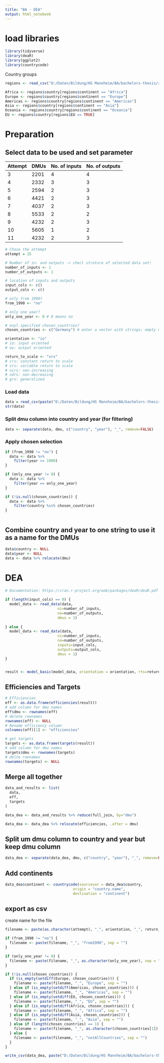 ```yaml
---
title: "BA - DEA"
output: html_notebook
---
```


# load libraries

```r
library(tidyverse)
library(deaR)
library(ggplot2)
library(countrycode)
```

Country groups

```r
regions <- read_csv("D:/Daten/Bildung/HS Mannheim/BA/bachelors-thesis/regions.csv", show_col_types = FALSE)

Africa <- regions$country[regions$continent == "Africa"]
Europe <- regions$country[regions$continent == "Europe"]
Americas <- regions$country[regions$continent == "Americas"]
Asia <- regions$country[regions$continent == "Asia"]
Oceania <- regions$country[regions$continent == "Oceania"]
EU <- regions$country[regions$EU == TRUE] 
```

# Preparation

## Select data to be used and set parameter

| Attempt | DMUs | No. of inputs | No. of outputs |
|---------|------|---------------|----------------|
| 3       | 2201 | 4             | 4              |
| 4       | 2332 | 3             | 3              |
| 5       | 2594 | 2             | 3              |
| 6       | 4421 | 2             | 3              |
| 7       | 4037 | 2             | 3              |
| 8       | 5533 | 2             | 2              |
| 9       | 4232 | 2             | 3              |
| 10      | 5605 | 1             | 2              |
| 11      | 4232 | 2             | 3              |

```r
# Chose the attempt
attempt = 15

# Number of in- and outputs -> checl struture of selected data set!
number_of_inputs <- 1
number_of_outputs <- 1

# location of inputs and outputs
input_cols <- c()
output_cols <- c()

# only from 1990?
from_1990 <- "no"

# only one year?
only_one_year <- 0 # 0 means no

# onyl specified chosen_countries?
chosen_countries <- c("Germany") # enter a vector with strings; empty means all

orientation <- "io"
# io: input oriented
# oo: output oriented

return_to_scale <- "vrs"
# crs: constant return to scale
# vrs: variable return to scale
# nirs: non-increasing
# ndrs: non-decreasing
# grs: generalized
```

### Load data

```r
data = read_csv(paste("D:/Daten/Bildung/HS Mannheim/BA/bachelors-thesis/processed_data/final_", as.character(attempt), ".csv", sep = ""), show_col_types = FALSE)
str(data)
```

### Split dmu column into country and year (for filtering)

```r
data <- separate(data, dmu, c("country", "year"), "_", remove=FALSE)
```

### Apply chosen selection

```r

if (from_1990 != "no") {
  data <- data %>%
    filter(year >= 1990)
}

if (only_one_year != 0) {
  data <- data %>%
    filter(year == only_one_year)
}

if (!is.null(chosen_countries)) {
  data <- data %>%
    filter(country %in% chosen_countries)
}
  
```

## Combine country and year to one string to use it as a name for the DMUs

```r
data$country <- NULL
data$year <- NULL
data <- data %>% relocate(dmu)
```

# DEA

```r
# Documentation: https://cran.r-project.org/web/packages/deaR/deaR.pdf

if (length(input_cols) == 0) {
  model_data <- read_data(data, 
                        ni=number_of_inputs, 
                        no=number_of_outputs, 
                        dmus = 1)
  
} else {
  model_data <- read_data(data, 
                        ni=number_of_inputs, 
                        no=number_of_outputs, 
                        inputs=input_cols,
                        outputs=output_cols,
                        dmus = 1)
}


result <- model_basic(model_data, orientation = orientation, rts=return_to_scale)
```

## Efficiencies and Targets

```r
# Efficiencies
eff <- as.data.frame(efficiencies(result))
# add column for dmu names
eff$dmu <- rownames(eff)
# delete rownames
rownames(eff) <- NULL
# Rename efficiency column
colnames(eff)[1] <- "efficiencies"

# get targets
targets <- as.data.frame(targets(result))
# add column for dmu names
targets$dmu <- rownames(targets)
# delte rownames
rownames(targets) <- NULL
```

## Merge all together

```r
data_and_results <- list(
  data,
  eff,
  targets
)

data_dea <- data_and_results %>% reduce(full_join, by="dmu")
```

```r
data_dea <- data_dea %>% relocate(efficiencies, .after = dmu)
```

## Split um dmu column to country and year but keep dmu column

```r
data_dea <- separate(data_dea, dmu, c("country", "year"), "_", remove=FALSE)
```

## Add continents

```r
data_dea$continent <- countrycode(sourcevar = data_dea$country,
                               origin = "country.name",
                               destination = "continent")
```

## export as csv

create name for the file

```r
filename <- paste(as.character(attempt), "_", orientation, "_", return_to_scale, sep = "")

if (from_1990 != "no") {
  filename <- paste(filename, "_", "from1990", sep = "")
}

if (only_one_year != 0) {
  filename <- paste(filename, "_", as.character(only_one_year), sep = "")  
}

if (!is.null(chosen_countries)) {
  if (is_empty(setdiff(Europe, chosen_countries))) {
    filename <- paste(filename, "_", "Europe", sep = "")
  } else if (is_empty(setdiff(Americas, chosen_countries))) {
    filename <- paste(filename, "_", "Americas", sep = "")
  } else if (is_empty(setdiff(EU, chosen_countries))) {
    filename <- paste(filename, "_", "EU", sep = "")
  } else if (is_empty(setdiff(Africa, chosen_countries))) {
    filename <- paste(filename, "_", "Africa", sep = "")
  } else if (is_empty(setdiff(Asia, chosen_countries))) {
    filename <- paste(filename, "_", "Asia", sep = "")
  } else if (length(chosen_countries) == 1) {
    filename <- paste(filename, "_", as.character(chosen_countries[1]), sep = "")
  } else {
    filename <- paste(filename, "_", "notAllCountries", sep = "")
  }
}

```

```r
write_csv(data_dea, paste("D:/Daten/Bildung/HS Mannheim/BA/bachelors-thesis/processed_data/dea_results_", filename, ".csv", sep = ""))
```
